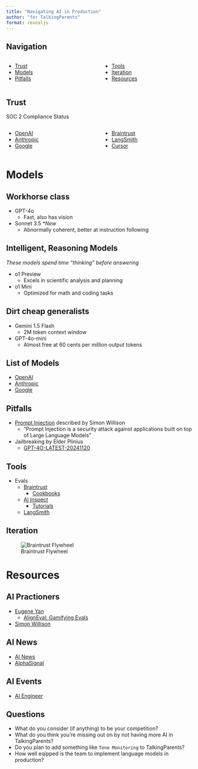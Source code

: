 ```yaml
---
title: "Navigating AI in Production"
author: "for TalkingParents"
format: revealjs
---
```


## Navigation

:::: {.columns}

::: {.column width="50%"}
- [Trust](#trust)
- [Models](#models)
- [Pitfalls](#pitfalls)
:::

::: {.column width="50%"}
- [Tools](#tools)
- [Iteration](#iteration)
- [Resources](#resources)
:::

::::

## Trust

SOC 2 Compliance Status

:::: {.columns}

::: {.column width="50%"}
- [OpenAI](https://trust.openai.com/){target="_blank"}
- [Anthropic](https://trust.anthropic.com/){target="_blank"}
- [Google](https://workspaceupdates.googleblog.com/2024/08/gemini-soc-compliance.html){target="_blank"}
:::

::: {.column width="50%"}
- [Braintrust](https://www.braintrust.dev/blog/soc2){target="_blank"}
- [LangSmith](https://changelog.langchain.com/announcements/langsmith-is-now-soc-2-type-ii-compliant){target="_blank"}
- [Cursor](https://www.cursor.com/security){target="_blank"}
:::
::::

# Models

## Workhorse class
- GPT-4o
    - Fast, also has vision
- Sonnet 3.5 \**New*
    - Abnormally coherent, better at instruction following

## Intelligent, Reasoning Models
*These models spend time "thinking" before answering*

- o1 Preview
    - Excels in scientific analysis and planning
- o1 Mini
    - Optimized for math and coding tasks

## Dirt cheap generalists
- Gemini 1.5 Flash
    - 2M token context window
- GPT-4o-mini
    - Almost free at 60 cents per million output tokens

## List of Models
- [OpenAI](https://platform.openai.com/docs/models){target="_blank"}
- [Anthropic](https://docs.anthropic.com/en/docs/about-claude/models){target="_blank"}
- [Google](https://ai.google.dev/gemini-api/docs/models/gemini){target="_blank"}

## Pitfalls
- [Prompt Injection](https://simonwillison.net/tags/prompt-injection/){target="_blank"} described by Simon Willison
    - "Prompt Injection is a security attack against applications built on top of Large Language Models"
- Jailbreaking by Elder Plinius
    - [GPT-4O-LATEST-20241120](https://x.com/elder_plinius/status/1859346651204222983){target="_blank"}

## Tools
- Evals
    - [Braintrust](https://www.braintrust.dev/){target="_blank"}
        - [Cookbooks](https://www.braintrust.dev/docs/cookbook){target="_blank"}
    - [AI Inspect](https://github.com/UKGovernmentBEIS/inspect_ai){target="_blank"}
        - [Tutorials](https://inspect.ai-safety-institute.org.uk/tutorial.html){target="_blank"}
    - [LangSmith](https://www.langchain.com/langsmith){target="_blank"}

## Iteration
![Braintrust Flywheel](assets/braintrust-flywheel.png)

# Resources
## AI Practioners
- [Eugene Yan](https://eugeneyan.com/writing/conf-lessons/){target="_blank"}
    - [AlignEval: Gamifying Evals](https://eugeneyan.com/writing/aligneval/){target="_blank"}
- [Simon Willison](https://simonwillison.net/2023/Dec/31/ai-in-2023/#smart-and-dumb){target="_blank"}

## AI News
- [AI News](https://buttondown.com/ainews){target="_blank"}
- [AlphaSignal](https://alphasignal.ai/){target="_blank"}

## AI Events
- [AI Engineer](https://www.ai.engineer/){target="_blank"}

## Questions
- What do you consider (if anything) to be your competition?
- What do you think you're missing out on by not having more AI in TalkingParents?
- Do you plan to add something like `Tone Monitoring` to TalkingParents?
- How well eqipped is the team to implement language models in production?